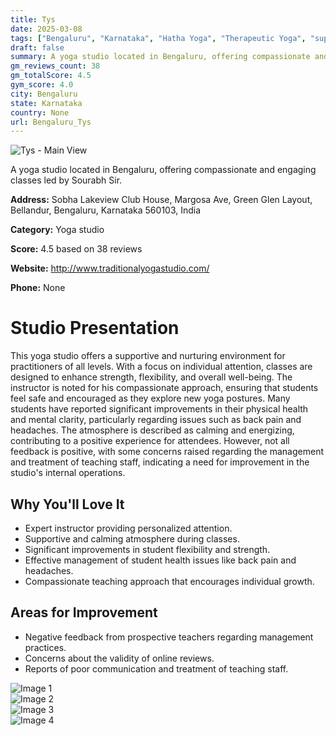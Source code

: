 ```yaml
---
title: Tys
date: 2025-03-08
tags: ["Bengaluru", "Karnataka", "Hatha Yoga", "Therapeutic Yoga", "supportive atmosphere", "individual attention", "Bengaluru"]  
draft: false
summary: A yoga studio located in Bengaluru, offering compassionate and engaging classes led by Sourabh Sir.
gm_reviews_count: 38
gm_totalScore: 4.5
gym_score: 4.0
city: Bengaluru
state: Karnataka
country: None
url: Bengaluru_Tys
---
```


<div className="aspect-[16/9] relative my-8">
  <img 
    src="https://lh5.googleusercontent.com/p/AF1QipPxNPuOSMzEpDGHr5bCPo_ObOkGuCd9KkWzLim0=w1920-h1080-k-no"
    alt="Tys - Main View"
    className="object-cover absolute inset-0 w-full h-full rounded-lg"
  />
</div>

A yoga studio located in Bengaluru, offering compassionate and engaging classes led by Sourabh Sir.

**Address:** Sobha Lakeview Club House, Margosa Ave, Green Glen Layout, Bellandur, Bengaluru, Karnataka 560103, India

**Category:** Yoga studio

**Score:** 4.5 based on 38 reviews

**Website:** http://www.traditionalyogastudio.com/

**Phone:** None

# Studio Presentation

This yoga studio offers a supportive and nurturing environment for practitioners of all levels. With a focus on individual attention, classes are designed to enhance strength, flexibility, and overall well-being. The instructor is noted for his compassionate approach, ensuring that students feel safe and encouraged as they explore new yoga postures. Many students have reported significant improvements in their physical health and mental clarity, particularly regarding issues such as back pain and headaches. The atmosphere is described as calming and energizing, contributing to a positive experience for attendees. However, not all feedback is positive, with some concerns raised regarding the management and treatment of teaching staff, indicating a need for improvement in the studio's internal operations.

## Why You'll Love It

- Expert instructor providing personalized attention.
- Supportive and calming atmosphere during classes.
- Significant improvements in student flexibility and strength.
- Effective management of student health issues like back pain and headaches.
- Compassionate teaching approach that encourages individual growth.

## Areas for Improvement

- Negative feedback from prospective teachers regarding management practices.
- Concerns about the validity of online reviews.
- Reports of poor communication and treatment of teaching staff.

<div className="grid grid-cols-1 xl:grid-cols-2 gap-4 my-8">
<div className="aspect-[4/3] relative"><img src="https://lh3.googleusercontent.com/p/AF1QipOyc1aVQbOLGlYtNYle1q20OO51S16FCxrxmUZX=w1920-h1080-k-no" alt="Image 1" className="object-cover absolute inset-0 w-full h-full rounded-lg" /></div>
<div className="aspect-[4/3] relative"><img src="https://lh5.googleusercontent.com/p/AF1QipN-tG4QQ6UYvzhwr2_JOTujR7Cr1ZHlYtiHzUk-=w1920-h1080-k-no" alt="Image 2" className="object-cover absolute inset-0 w-full h-full rounded-lg" /></div>
<div className="aspect-[4/3] relative"><img src="https://lh5.googleusercontent.com/p/AF1QipO3key8Yq5IyvSHcED7bmUMIeXtMgoRBMqpb-B7=w1920-h1080-k-no" alt="Image 3" className="object-cover absolute inset-0 w-full h-full rounded-lg" /></div>
<div className="aspect-[4/3] relative"><img src="https://lh5.googleusercontent.com/p/AF1QipPz4HTKCcT3xXT2QfYRQrNfHNvliMwskI-BCiFJ=w1920-h1080-k-no" alt="Image 4" className="object-cover absolute inset-0 w-full h-full rounded-lg" /></div>
</div>